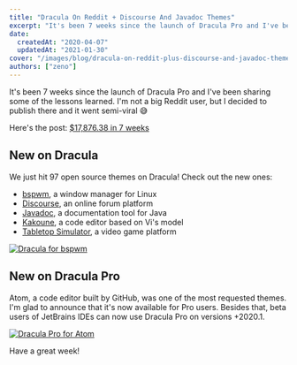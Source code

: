 ```yaml
---
title: "Dracula On Reddit + Discourse And Javadoc Themes"
excerpt: "It's been 7 weeks since the launch of Dracula Pro and I've been sharing some of the lessons learned. I'm not a big Reddit user, but I decided to publish there and it went semi-viral."
date:
  createdAt: "2020-04-07"
  updatedAt: "2021-01-30"
cover: "/images/blog/dracula-on-reddit-plus-discourse-and-javadoc-themes-a.png"
authors: ["zeno"]
---
```


It's been 7 weeks since the launch of Dracula Pro and I've been sharing some of the lessons learned. I'm not a big Reddit user, but I decided to publish there and it went semi-viral 😅

Here's the post: [$17,876.38 in 7 weeks](https://www.reddit.com/r/Entrepreneur/comments/fub13w/1787638_in_7_weeks/)

## New on Dracula

We just hit 97 open source themes on Dracula! Check out the new ones:

- [bspwm](/bspwm), a window manager for Linux
- [Discourse](/discourse), an online forum platform
- [Javadoc](/javadoc), a documentation tool for Java
- [Kakoune](/kakoune), a code editor based on Vi's model
- [Tabletop Simulator](/tabletop-simulator), a video game platform

[![Dracula for bspwm](/images/blog/dracula-on-reddit-plus-discourse-and-javadoc-themes-a.png)](/bspwm)

## New on Dracula Pro

Atom, a code editor built by GitHub, was one of the most requested themes. I'm glad to announce that it's now available for Pro users. Besides that, beta users of JetBrains IDEs can now use Dracula Pro on versions +2020.1.

[![Dracula Pro for Atom](/images/blog/dracula-on-reddit-plus-discourse-and-javadoc-themes-b.jpg)](/pro)

Have a great week!

